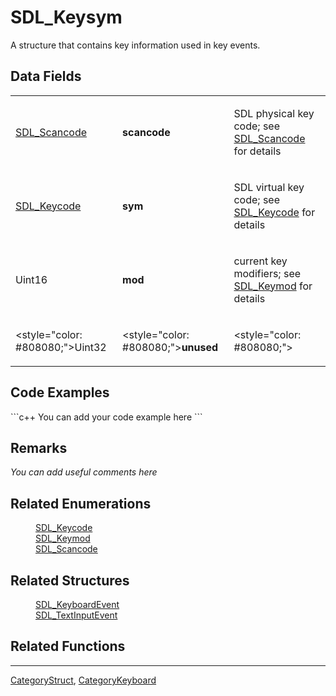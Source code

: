 
= SDL_Keysym =
A structure that contains key information used in key events.


== Data Fields ==
{|
|[[SDL_Scancode]]
|'''scancode'''
|SDL physical key code; see [[SDL_Scancode]] for details
|-
|[[SDL_Keycode]]
|'''sym'''
|SDL virtual key code; see [[SDL_Keycode]] for details
|-
|Uint16
|'''mod'''
|current key modifiers; see [[SDL_Keymod]] for details
|-
|<style="color: #808080;">Uint32
|<style="color: #808080;">'''unused'''
|<style="color: #808080;">
|}

== Code Examples ==
```c++
You can add your code example here
```

== Remarks ==
''You can add useful comments here''

== Related Enumerations ==
:[[SDL_Keycode]]
:[[SDL_Keymod]]
:[[SDL_Scancode]]

== Related Structures ==
:[[SDL_KeyboardEvent]]
:[[SDL_TextInputEvent]]

== Related Functions ==

----
[[CategoryStruct]], [[CategoryKeyboard]]
